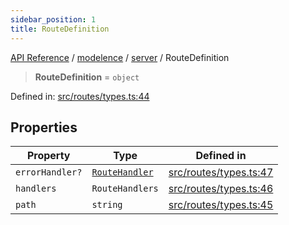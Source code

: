 ```yaml
---
sidebar_position: 1
title: RouteDefinition
---
```


[API Reference](/api-reference/modelence/server/type-aliases/../../../index) / [modelence](/api-reference/modelence/server/type-aliases/../../index) / [server](/api-reference/modelence/server/type-aliases/../index) / RouteDefinition

> **RouteDefinition** = `object`

Defined in: [src/routes/types.ts:44](https://github.com/modelence/modelence/blob/35d8bc2685ef485e261064cb30d0318e5214971b/packages/modelence/src/routes/types.ts#L44)

## Properties

| Property | Type | Defined in |
| ------ | ------ | ------ |
| <a id="errorhandler"></a> `errorHandler?` | [`RouteHandler`](/api-reference/modelence/server/type-aliases/RouteHandler) | [src/routes/types.ts:47](https://github.com/modelence/modelence/blob/35d8bc2685ef485e261064cb30d0318e5214971b/packages/modelence/src/routes/types.ts#L47) |
| <a id="handlers"></a> `handlers` | `RouteHandlers` | [src/routes/types.ts:46](https://github.com/modelence/modelence/blob/35d8bc2685ef485e261064cb30d0318e5214971b/packages/modelence/src/routes/types.ts#L46) |
| <a id="path"></a> `path` | `string` | [src/routes/types.ts:45](https://github.com/modelence/modelence/blob/35d8bc2685ef485e261064cb30d0318e5214971b/packages/modelence/src/routes/types.ts#L45) |
